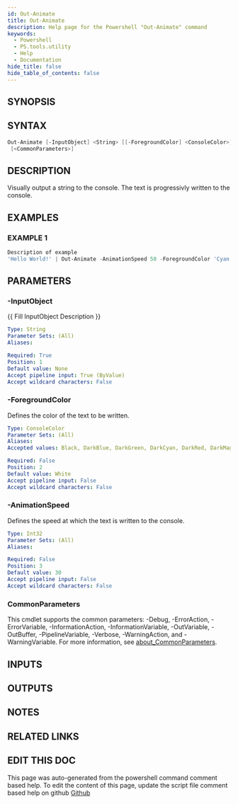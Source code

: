 ```yaml
---
id: Out-Animate
title: Out-Animate
description: Help page for the Powershell "Out-Animate" command
keywords:
  - Powershell
  - PS.tools.utility
  - Help
  - Documentation
hide_title: false
hide_table_of_contents: false
---
```


## SYNOPSIS

## SYNTAX

```powershell
Out-Animate [-InputObject] <String> [[-ForegroundColor] <ConsoleColor>] [[-AnimationSpeed] <Int32>]
 [<CommonParameters>]
```

## DESCRIPTION

Visually output a string to the console.
The text is progressivly written to the console.

## EXAMPLES

### EXAMPLE 1

```powershell
Description of example
'Hello World!' | Out-Animate -AnimationSpeed 50 -ForegroundColor 'Cyan'
```

## PARAMETERS

### -InputObject

{{ Fill InputObject Description }}

```yaml
Type: String
Parameter Sets: (All)
Aliases:

Required: True
Position: 1
Default value: None
Accept pipeline input: True (ByValue)
Accept wildcard characters: False
```

### -ForegroundColor

Defines the color of the text to be written.

```yaml
Type: ConsoleColor
Parameter Sets: (All)
Aliases:
Accepted values: Black, DarkBlue, DarkGreen, DarkCyan, DarkRed, DarkMagenta, DarkYellow, Gray, DarkGray, Blue, Green, Cyan, Red, Magenta, Yellow, White

Required: False
Position: 2
Default value: White
Accept pipeline input: False
Accept wildcard characters: False
```

### -AnimationSpeed

Defines the speed at which the text is written to the console.

```yaml
Type: Int32
Parameter Sets: (All)
Aliases:

Required: False
Position: 3
Default value: 30
Accept pipeline input: False
Accept wildcard characters: False
```

### CommonParameters

This cmdlet supports the common parameters: -Debug, -ErrorAction, -ErrorVariable, -InformationAction, -InformationVariable, -OutVariable, -OutBuffer, -PipelineVariable, -Verbose, -WarningAction, and -WarningVariable. For more information, see [about_CommonParameters](http://go.microsoft.com/fwlink/?LinkID=113216).

## INPUTS

## OUTPUTS

## NOTES

## RELATED LINKS

## EDIT THIS DOC 

This page was auto-generated from the powershell command comment based help. To edit the content of this page, update the script file comment based help on github [Github](https://github.com/hanpq/ps.tools.utility)
